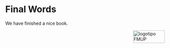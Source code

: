 # Final Words

We have finished a nice book.



<img src="images/logoFMUP.png" alt="logotipo FMUP" style="width:100px;height:40px;" align="right">